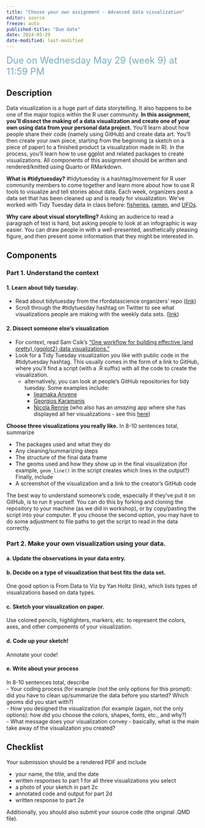 ```yaml
---
title: "Choose your own assignment - Advanced data visualization"
editor: source
freeze: auto
published-title: "Due date"
date: 2024-05-29
date-modified: last-modified
---
```


[Due on Wednesday May 29 (week 9) at 11:59 PM]{style="color: #79ACBD; font-size: 24px;"}

## Description

Data visualization is a huge part of data storytelling. It also happens to be one of the major topics within the R user community. **In this assignment, you’ll dissect the making of a data visualization and create one of your own using data from your personal data project.** You’ll learn about how people share their code (namely using GitHub) and create data art. You’ll then create your own piece, starting from the beginning (a sketch on a piece of paper) to a finished product (a visualization made in R). In the process, you’ll learn how to use ggplot and related packages to create visualizations. All components of this assignment should be written and rendered/knitted using Quarto or RMarkdown.

**What is #tidytuesday?** #tidytuesday is a hashtag/movement for R user community members to come together and learn more about how to use R tools to visualize and tell stories about data. Each week, organizers post a data set that has been cleaned up and is ready for visualization. We've worked with Tidy Tuesday data in class before: [fisheries](https://github.com/rfordatascience/tidytuesday/blob/master/data/2021/2021-10-12/readme.md), [ramen](https://github.com/rfordatascience/tidytuesday/tree/master/data/2019/2019-06-04), and [UFOs](https://github.com/rfordatascience/tidytuesday/blob/master/data/2023/2023-06-20/readme.md).  

**Why care about visual storytelling?** Asking an audience to read a paragraph of text is hard, but asking people to look at an infographic is way easier. You can draw people in with a well-presented, aesthetically pleasing figure, and then present some information that they might be interested in.

## Components

### Part 1. Understand the context

#### 1. Learn about tidy tuesday.

- Read about tidytuesday from the rfordatascience organizers’ repo ([link](https://github.com/rfordatascience/tidytuesday))  
- Scroll through the #tidytuesday hashtag on Twitter to see what visualizations people are making with the weekly data sets. ([link](https://twitter.com/search?q=tidytuesday&src=typed_query))  

#### 2. Dissect someone else's visualization  

- For context, read Sam Csik’s [“One workflow for building effective (and pretty) {ggplot2} data visualizations.”](https://ucsb-meds.github.io/ggplot2-workflow/)  
- Look for a Tidy Tuesday visualization you like with public code in the #tidytuesday hashtag. This usually comes in the form of a link to GitHub, where you’ll find a script (with a .R suffix) with all the code to create the visualization.  
  - alternatively, you can look at people's GitHub repositories for tidy tuesday. Some examples include:  
    - [Ijeamaka Anyene](https://github.com/Ijeamakaanyene/tidytuesday)  
    - [Georgios Karamanis](https://github.com/gkaramanis/tidytuesday)  
    - [Nicola Rennie](https://github.com/nrennie/tidytuesday/tree/main) (who also has an _amazing_ app where she has displayed all her visualizations - see this [here](https://nrennie.rbind.io/tidytuesday-shiny-app/))  

**Choose three visualizations you really like.** In 8-10 sentences total, summarize   

- The packages used and what they do   
- Any cleaning/summarizing steps  
- The structure of the final data frame    
- The geoms used and how they show up in the final visualization (for example, `geom_line()` in the script creates which lines in the output?)    
		Finally, include  
- A screenshot of the visualization and a link to the creator’s GitHub code    

:::{.callout-tip}
The best way to understand someone’s code, especially if they’ve put it on GitHub, is to run it yourself. You can do this by forking and cloning the repository to your machine (as we did in workshop), or by copy/pasting the script into your computer. If you choose the second option, you may have to do some adjustment to file paths to get the script to read in the data correctly.
:::

### Part 2. Make your own visualization using your data.

#### a. Update the observations in your data entry.

#### b. Decide on a type of visualization that best fits the data set. 

One good option is From Data to Viz by Yan Holtz (link), which lists types of visualizations based on data types.

#### c. Sketch your visualization on paper. 

Use colored pencils, highlighters, markers, etc. to represent the colors, axes, and other components of your visualization. 

#### d. Code up your sketch!

Annotate your code!

#### e. Write about your process

In 8-10 sentences total, describe  
- Your coding process (for example (not the only options for this prompt): did you have to clean up/summarize the data before you started? Which geoms did you start with?)  
- How you designed the visualization (for example (again, not the only options): how did you choose the colors, shapes, fonts, etc., and why?)  
- What message does your visualization convey - basically, what is the main take away of the visualization you created?  

## Checklist

Your submission should be a rendered PDF and include  

- your name, the title, and the date  
- written responses to part 1 for all three visualizations you select  
- a photo of your sketch in part 2c  
- annotated code and output for part 2d  
- written response to part 2e  

Additionally, you should also submit your source code (the original .QMD file). 

